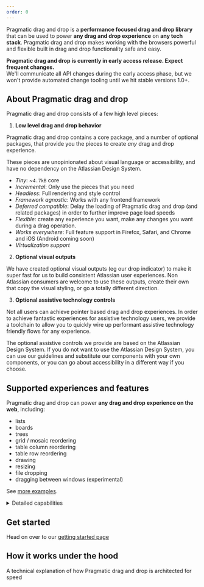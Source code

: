 ```yaml
---
order: 0
---
```



<Hero />

Pragmatic drag and drop is a **performance focused drag and drop library** that can be used to power **any drag and drop experience** on **any tech stack**. Pragmatic drag and drop makes working with the browsers powerful and flexible built in drag and drop functionality safe and easy.

<Example Component={BoardExample} appearance="showcase-only" />

<SectionMessage>

**Pragmatic drag and drop is currently in early access release. Expect frequent changes.** <br/>
We'll communicate all API changes during the early access phase, but we won't provide automated change tooling until we hit stable versions 1.0+.

</SectionMessage>

## About Pragmatic drag and drop

Pragmatic drag and drop consists of a few high level pieces:

1. **Low level drag and drop behavior**

Pragmatic drag and drop contains a core package, and a number of optional packages, that provide you the pieces to create _any_ drag and drop experience.

These pieces are unopinionated about visual language or accessibility, and have no dependency on the Atlassian Design System.

- _Tiny_: ~`4.7kB` core
- _Incremental_: Only use the pieces that you need
- _Headless_: Full rendering and style control
- _Framework agnostic_: Works with any frontend framework
- _Deferred compatible_: Delay the loading of Pragmatic drag and drop (and related packages) in order to further improve page load speeds
- _Flexible_: create any experience you want, make any changes you want during a drag operation.
- _Works everywhere_: Full feature support in Firefox, Safari, and Chrome and iOS (Android coming soon)
- _Virtualization support_

2. **Optional visual outputs**

We have created optional visual outputs (eg our drop indicator) to make it super fast for us to build consistent Atlassian user experiences. Non Atlassian consumers are welcome to use these outputs, create their own that copy the visual styling, or go a totally different direction.

3. **Optional assistive technology controls**

Not all users can achieve pointer based drag and drop experiences. In order to achieve fantastic experiences for assistive technology users, we provide a toolchain to allow you to quickly wire up performant assistive technology friendly flows for any experience.

The optional assistive controls we provide are based on the Atlassian Design System. If you do not want to use the Atlassian Design System, you can use our guidelines and substitute our components with your own components, or you can go about accessibility in a different way if you choose.

## Supported experiences and features

Pragmatic drag and drop can power **any drag and drop experience on the web**, including:

- lists
- boards
- trees
- grid / mosaic reordering
- table column reordering
- table row reordering
- drawing
- resizing
- file dropping
- dragging between windows (experimental)

See [more examples](/components/pragmatic-drag-and-drop/examples).

<details>
    <summary>Detailed capabilities</summary>

- Supports dragging of different entity types (such as elements, text, images, external files)
- Nested drop targets (elements that can be dropped on)
- Flexible drop target sizes
- Can add, remove, or change _drop targets_ while dragging
- Conditional dropping
- Auto scrolling
- Stickiness: a drop target can maintain selection even after it is no longer being dragged over
- [`dropEffect`](https://developer.mozilla.org/en-US/docs/Web/API/DataTransfer/dropEffect) control
- High frequency input updates to power high fidelity interactions

(Using the element adapter)

- Drag handles (drag a `draggable` element) by a part of it
- Conditional dragging
- Nested `draggable` elements
- Flexible `draggable` sizes
- Many options to customize the appearance of the _drag preview_ (the thing that a user drags around during a drag)
- Can add, remove, or change `draggables` while dragging (even the dragging `draggable`)
- Supports virtual list usage for extreme performance
- An element can be a _drop target_, `draggable` or both
- An element can be a _drop target_ for different entities (eg `dropTargetForElements` and `dropTargetForExternal`)

</details>

## Get started

Head on over to our [getting started page](/components/pragmatic-drag-and-drop/getting-started)

## How it works under the hood

A technical explanation of how Pragmatic drag and drop is architected for speed

<VideoEmbed url="https://www.youtube.com/embed/5SQkOyzZLHM" />
